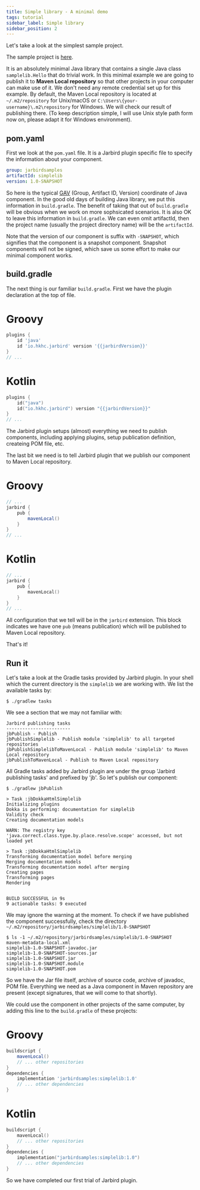 ```yaml
---
title: Simple library - A minimal demo
tags: tutorial
sidebar_label: Simple library
sidebar_position: 2
---
```

Let's take a look at the simplest sample project.

The sample project is [here](https://github.com/hkhc/jarbird-samples/simplelib).

It is an absolutely minimal Java library that contains a single Java class 
`samplelib.Hello` that do trivial work. In this minimal example we are going to
publish it to **Maven Local repository** so that other projects in your computer 
can make use of it. We don't need any remote credential set up for this example. 
By default, the Maven Local repository is located at `~/.m2/repository` for Unix/macOS 
or `C:\Users\{your-username}\.m2\repository` for Windows. We will check our result 
of publishing there. (To keep description simple, I will use Unix style path form 
now on, please adapt it for Windows environment).

## pom.yaml

First we look at the `pom.yaml` file. It is a Jarbird plugin specific file to 
specify the information about your component.

```yaml title="pom.yaml"
group: jarbirdsamples
artifactId: simplelib
version: 1.0-SNAPSHOT
```

So here is the typical [GAV](https://maven.apache.org/guides/mini/guide-naming-conventions.html) 
(Group, Artifact ID, Version) coordinate of Java component. In the good old days of building 
Java library, we put this information in `build.gradle`. The benefit of taking that out of 
`build.gradle` will be obvious when we work on more sophsicated scenarios. It is also OK to 
leave this information in `build.gradle`. We can even omit artifactId, then 
the project name (usually the project directory name) will be the `artifactId`.

Note that the version of our component is suffix with `-SNAPSHOT`, which 
signifies that the component is a snapshot component. Snapshot components will 
not be signed, which save us some effort to make our minimal component works.

## build.gradle

The next thing is our familiar `build.gradle`. First we have the plugin declaration at the top of file.

<!--tabs-->
# Groovy
```groovy title="build.gradle"
plugins {
    id 'java'
    id 'io.hkhc.jarbird' version '{{jarbirdVersion}}'
}
// ...
```
# Kotlin
```kotlin title="build.gradle.kts"
plugins {
    id("java")
    id("io.hkhc.jarbird") version "{{jarbirdVersion}}"
}
// ...
```
<!--/tabs-->

The Jarbird plugin setups (almost) everything we need to publish components,
including applying plugins, setup publication definition, createing POM file, etc.

The last bit we need is to tell Jarbird plugin that we publish our component 
to Maven Local repository.

<!--tabs-->
# Groovy
```groovy title="build.gradle"
// ...
jarbird {
    pub {
        mavenLocal()
    }
}
// ...
```
# Kotlin
```kotlin title="build.gradle.kts"
// ...
jarbird {
    pub {
        mavenLocal()
    }
}
// ...
```
<!--/tabs-->

All configuration that we tell will be in the `jarbird` extension. This block indicates we have one `pub` (means publication) which will be published to Maven Local repository.

That's it!

## Run it

Let's take a look at the Gradle tasks provided by Jarbird plugin. In your shell which the current directory is the `simplelib` we are working with. We list the available tasks by:

```shell-session
$ ./gradlew tasks
```

We see a section that we may not familiar with:

``` text
Jarbird publishing tasks
------------------------
jbPublish - Publish
jbPublishSimplelib - Publish module 'simplelib' to all targeted repositories
jbPublishSimplelibToMavenLocal - Publish module 'simplelib' to Maven Local repository
jbPublishToMavenLocal - Publish to Maven Local repository
```

All Gradle tasks added by Jarbird plugin are under the group 'Jarbird publishing tasks' and prefixed by 'jb'. So let's publish our component:

```shell-session
$ ./gradlew jbPublish

> Task :jbDokkaHtmlSimplelib
Initializing plugins
Dokka is performing: documentation for simplelib
Validity check
Creating documentation models

WARN: The registry key 'java.correct.class.type.by.place.resolve.scope' accessed, but not loaded yet

> Task :jbDokkaHtmlSimplelib
Transforming documentation model before merging
Merging documentation models
Transforming documentation model after merging
Creating pages
Transforming pages
Rendering


BUILD SUCCESSFUL in 9s
9 actionable tasks: 9 executed

```

We may ignore the warning at the moment. To check if we have published the component successfully, check the directory `~/.m2/repository/jarbirdsamples/simplelib/1.0-SNAPSHOT`

```shell-session
$ ls -1 ~/.m2/repository/jarbirdsamples/simplelib/1.0-SNAPSHOT
maven-metadata-local.xml
simplelib-1.0-SNAPSHOT-javadoc.jar
simplelib-1.0-SNAPSHOT-sources.jar
simplelib-1.0-SNAPSHOT.jar
simplelib-1.0-SNAPSHOT.module
simplelib-1.0-SNAPSHOT.pom
```

So we have the Jar file itself, archive of source code, archive of javadoc, POM file. Everything we need as a Java component in Maven repository are present (except signatures, that we will come to that shortly).

We could use the component in other projects of the same computer, by adding this line to the `build.gradle` of these projects:

<!--tabs-->
# Groovy
```groovy title="build.gradle"
buildscript {
    mavenLocal()
    // ... other repositories
}
dependencies {
    implementation 'jarbirdsamples:simplelib:1.0'
    // ... other dependencies
}
```
# Kotlin
```kotlin title="build.gradle.kts"
buildscript {
    mavenLocal()
    // ... other repositories
}
dependencies {
    implementation("jarbirdsamples:simplelib:1.0")
    // ... other dependencies
}
```
<!--/tabs-->

So we have completed our first trial of Jarbird plugin.
